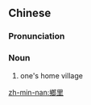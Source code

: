 {{also|乡里}}
==Chinese==
{{zh-forms|s=乡里}}

===Pronunciation===
{{zh-pron
|m=xiānglǐ
|c=hoeng1 lei5
|mn=hiuⁿ-lí
|cat=n
}}

===Noun===
{{zh-noun}}

# {{lb|zh|literary}} one's home village

[[zh-min-nan:鄉里]]